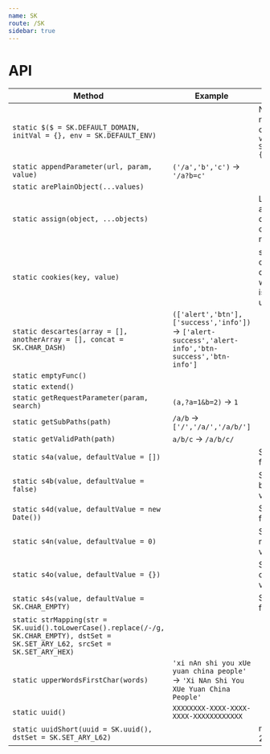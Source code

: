 ```yaml
---
name: SK
route: /SK
sidebar: true
---
```



# API
| Method | Example | Remark |
| -- | -- | -- |
| `static $($ = SK.DEFAULT_DOMAIN, initVal = {}, env = SK.DEFAULT_ENV)` | | New or get namespace object. eg. `var $sk = SK.$('$sk', {}, window)` |
| `static appendParameter(url, param, value)` | `('/a','b','c')` -> `'/a?b=c'` | |
| `static arePlainObject(...values)` | | |
| `static assign(object, ...objects)` | | Like lodash assign, but deep while object node. |
| `static cookies(key, value)` | | set/get cookie, delete key when value is null or undefined |
| `static descartes(array = [], anotherArray = [], concat = SK.CHAR_DASH)` | `(['alert','btn'],['success','info'])` -> `['alert-success','alert-info','btn-success','btn-info']` | |
| `static emptyFunc()` | | |
| `static extend()` | | |
| `static getRequestParameter(param, search)` | `(a,?a=1&b=2)` -> `1` | |
| `static getSubPaths(path)` | `/a/b` -> `['/','/a/','/a/b/']` | |
| `static getValidPath(path)` | `a/b/c` -> `/a/b/c/` | |
| `static s4a(value, defaultValue = [])` | | Safe array for value |
| `static s4b(value, defaultValue = false)` | | Safe boolean for value |
| `static s4d(value, defaultValue = new Date())` | | Safe date for value |
| `static s4n(value, defaultValue = 0)` | | Safe finite number for value |
| `static s4o(value, defaultValue = {})` | | Safe plain object for value |
| `static s4s(value, defaultValue = SK.CHAR_EMPTY)` | | Safe string for value |
| `static strMapping(str = SK.uuid().toLowerCase().replace(/-/g, SK.CHAR_EMPTY), dstSet = SK.SET_ARY_L62, srcSet = SK.SET_ARY_HEX)` | | |
| `static upperWordsFirstChar(words)` | `'xi nAn shi you xUe yuan china people'` -> `'Xi NAn Shi You XUe Yuan China People'` | |
| `static uuid()` | `XXXXXXXX-XXXX-XXXX-XXXX-XXXXXXXXXXXX` | |
| `static uuidShort(uuid = SK.uuid(), dstSet = SK.SET_ARY_L62)` | | max length 22 |
